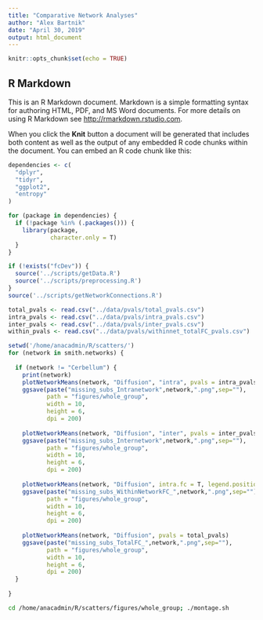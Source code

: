 ```yaml
---
title: "Comparative Network Analyses"
author: "Alex Bartnik"
date: "April 30, 2019"
output: html_document
---
```


```r
knitr::opts_chunk$set(echo = TRUE)
```

## R Markdown

This is an R Markdown document. Markdown is a simple formatting syntax for authoring HTML, PDF, and MS Word documents. For more details on using R Markdown see <http://rmarkdown.rstudio.com>.

When you click the **Knit** button a document will be generated that includes both content as well as the output of any embedded R code chunks within the document. You can embed an R code chunk like this:

```r

dependencies <- c(
  "dplyr",
  "tidyr",
  "ggplot2",
  "entropy"
)

for (package in dependencies) {
  if (!package %in% (.packages())) {
    library(package,
            character.only = T)
  }
}

if (!exists("fcDev")) {
  source('../scripts/getData.R')
  source('../scripts/preprocessing.R')
}
source('../scripts/getNetworkConnections.R')

```

```r

total_pvals <- read.csv("../data/pvals/total_pvals.csv")
intra_pvals <- read.csv("../data/pvals/intra_pvals.csv")
inter_pvals <- read.csv("../data/pvals/inter_pvals.csv")
within_pvals <- read.csv("../data/pvals/withinnet_totalFC_pvals.csv")

```


```r

setwd('/home/anacadmin/R/scatters/')
for (network in smith.networks) {
  
  if (network != "Cerbellum") {
    print(network)
    plotNetworkMeans(network, "Diffusion", "intra", pvals = intra_pvals)
    ggsave(paste("missing_subs_Intranetwork",network,".png",sep=""),
           path = "figures/whole_group",
           width = 10,
           height = 6,
           dpi = 200)
    
    plotNetworkMeans(network, "Diffusion", "inter", pvals = inter_pvals)
    ggsave(paste("missing_subs_Internetwork",network,".png",sep=""),
           path = "figures/whole_group",
           width = 10,
           height = 6,
           dpi = 200)
    
    plotNetworkMeans(network, "Diffusion", intra.fc = T, legend.position = "right", pvals = within_pvals)
    ggsave(paste("missing_subs_WithinNetworkFC_",network,".png",sep=""),
           path = "figures/whole_group",
           width = 10,
           height = 6,
           dpi = 200)
    
    plotNetworkMeans(network, "Diffusion", pvals = total_pvals)
    ggsave(paste("missing_subs_TotalFC_",network,".png",sep=""),
           path = "figures/whole_group",
           width = 10,
           height = 6,
           dpi = 200)
  }
  
}

```

```bash

cd /home/anacadmin/R/scatters/figures/whole_group; ./montage.sh

```







